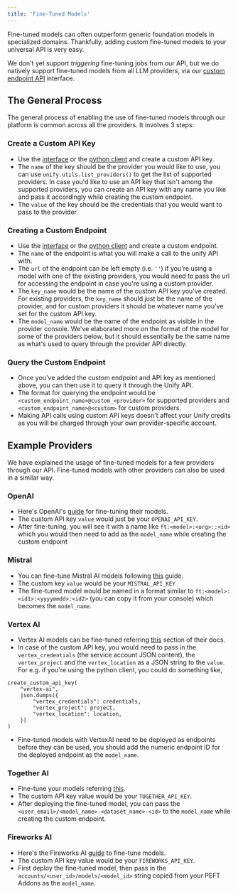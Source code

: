 ```yaml
---
title: 'Fine-Tuned Models'
---
```


Fine-tuned models can often outperform generic foundation models in specialized domains.
Thankfully, adding custom fine-tuned models to your universal API is very easy.

We don't yet support *triggering* fine-tuning jobs from our API,
but we do natively support fine-tuned models from all LLM providers,
via our [custom endpoint API](https://console.unify.ai/endpoints) interface.

## The General Process

The general process of enabling the use of fine-tuned models through our platform
is common across all the providers. It involves 3 steps:

### Create a Custom API Key

- Use the [interface](https://console.unify.ai/keys) or the
[python client](https://docs.unify.ai/python/utils/custom_api_keys/create_custom_api_key)
and create a custom API key.
- The `name` of the key should be the provider you would like to use, you can use `unify.utils.list_providers()`
to get the list of supported providers. In case you'd like to use an API key that isn't among the supported providers,
you can create an API key with any name you like and pass it accordingly while creating the custom endpoint.
- The `value` of the key should be the credentials that you would want to pass to the provider.

### Creating a Custom Endpoint

- Use the [interface](https://console.unify.ai/endpoints) or the
[python client](https://docs.unify.ai/api-reference/custom_endpoints/create_custom_endpoint)
and create a custom endpoint.
- The `name` of the endpoint is what you will make a call to the unify API with.
- The `url` of the endpoint can be left empty (i.e. `''`) if you're using a model with one of the existing providers,
you would need to pass the url for accessing the endpoint in case you're using a custom provider.
- The `key_name` would be the name of the custom API key you've created. For existing providers, the `key_name` should
just be the name of the provider, and for custom providers it should be whatever name you've set for the custom API key.
- The `model_name` would be the name of the endpoint as visible in the provider console. We've elaborated more on the
format of the model for some of the providers below, but it should essentially be the same name as what's used to query
through the provider API directly.

### Query the Custom Endpoint

- Once you've added the custom endpoint and API key as mentioned above, you can then use it to query it through the
Unify API.
- The format for querying the endpoint would be `<custom_endpoint_name>@custom_<provider>` for supported providers
and `<custom_endpoint_name>@<custom>` for custom providers.
- Making API calls using custom API keys doesn't affect your Unify credits as you will be charged through your own
provider-specific account.

## Example Providers

We have explained the usage of fine-tuned models for a few providers through our API. Fine-tuned models with other
providers can also be used in a similar way.

### OpenAI

- Here's OpenAI's [guide](https://platform.openai.com/docs/guides/fine-tuning) for fine-tuning their models.
- The custom API key `value` would just be your `OPENAI_API_KEY`.
- After fine-tuning, you will see it with a name like `ft:<model>:<org>::<id>` which you would then need to add as
the `model_name` while creating the custom endpoint

### Mistral

- You can fine-tune Mistral AI models following [this](https://docs.mistral.ai/capabilities/finetuning/) guide.
- The custom key `value` would be your `MISTRAL_API_KEY`
- The fine-tuned model would be named in a format similar to `ft:<model>:<id1>:<yyyymmdd>:<id2>` (you can copy it
from your console) which becomes the `model_name`.

### Vertex AI

- Vertex AI models can be fine-tuned referring
[this](https://cloud.google.com/vertex-ai/generative-ai/docs/models/tune-models) section of their docs.
- In case of the custom API key, you would need to pass in the `vertex_credentials` (the service account JSON content),
the `vertex_project` and the `vertex_location` as a JSON string to the `value`. For e.g. if you're using the python
client, you could do something like,
```
create_custom_api_key(
    "vertex-ai",
    json.dumps({
        "vertex_credentials": credentials,
        "vertex_project": project,
        "vertex_location": location,
    })
)
```
- Fine-tuned models with VertexAI need to be deployed as endpoints before they can be used, you should add the
numeric endpoint ID for the deployed endpoint as the `model_name`.

### Together AI

- Fine-tune your models referring [this](https://www.together.ai/blog/finetuning).
- The custom API key value would be your `TOGETHER_API_KEY`.
- After deploying the fine-tuned model, you can pass the `<user_email>/<model_name>-<dataset_name>-<id>` to the
`model_name` while creating the custom endpoint.

### Fireworks AI

- Here's the Fireworks AI [guide](https://docs.fireworks.ai/fine-tuning/fine-tuning-models) to fine-tune models.
- The custom API key value would be your `FIREWORKS_API_KEY`.
- First deploy the fine-tuned model, then pass in the `accounts/<user_id>/models/<model_id>` string copied
from your PEFT Addons as the `model_name`.
